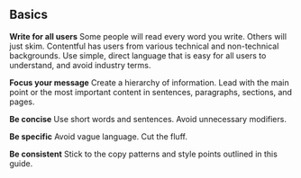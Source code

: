 ## Basics
**Write for all users**
Some people will read every word you write. Others will just skim.
Contentful has users from various technical and non-technical backgrounds.
Use simple, direct language that is easy for all users to understand,
and avoid industry terms.

**Focus your message**
Create a hierarchy of information. Lead with the main point or the most
important content in sentences, paragraphs, sections, and pages.

**Be concise**
Use short words and sentences. Avoid unnecessary modifiers.

**Be specific**
Avoid vague language. Cut the fluff.

**Be consistent**
Stick to the copy patterns and style points outlined in this guide.